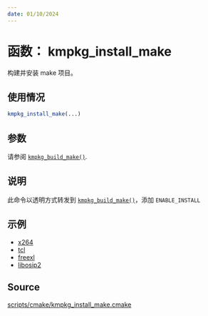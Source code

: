 ```yaml
---
date: 01/10/2024
---
```

# 函数： kmpkg_install_make

构建并安装 make 项目。

## 使用情况

```cmake
kmpkg_install_make(...)
```

## 参数

请参阅 [`kmpkg_build_make()`](kmpkg_build_make.mdx).

## 说明

此命令以透明方式转发到 [`kmpkg_build_make()`](kmpkg_build_make.mdx)，添加 `ENABLE_INSTALL`

## 示例

- [x264](https://gitee.com/kumo-pub/kmpkg/blob/master/ports/x264/portfile.cmake)
- [tcl](https://gitee.com/kumo-pub/kmpkg/blob/master/ports/tcl/portfile.cmake)
- [freexl](https://gitee.com/kumo-pub/kmpkg/blob/master/ports/freexl/portfile.cmake)
- [libosip2](https://gitee.com/kumo-pub/kmpkg/blob/master/ports/libosip2/portfile.cmake)

## Source

[scripts/cmake/kmpkg\_install\_make.cmake](https://gitee.com/kumo-pub/kmpkg/blob/master/scripts/cmake/kmpkg_install_make.cmake)
